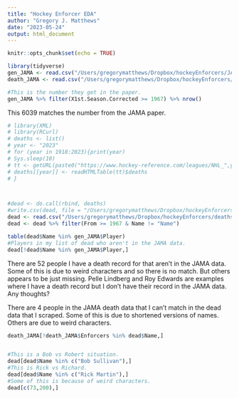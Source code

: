 ```yaml
---
title: "Hockey Enforcer EDA"
author: "Gregory J. Matthews"
date: "2023-05-24"
output: html_document
---
```


```r
knitr::opts_chunk$set(echo = TRUE)
```


```r
library(tidyverse)
gen_JAMA <- read.csv("/Users/gregorymatthews/Dropbox/hockeyEnforcers/JAMA NHL Data/General-Table 1.csv")
death_JAMA <- read.csv("/Users/gregorymatthews/Dropbox/hockeyEnforcers/JAMA NHL Data/Deaths-Table 1.csv")

#This is the number they get in the paper.  
gen_JAMA %>% filter(X1st.Season.Corrected >= 1967) %>% nrow()
```
This 6039 matches the number from the JAMA paper.  


```r

# library(XML)
# library(RCurl)
# deaths <- list()
# year <- "2023"
# for (year in 1918:2023){print(year)
# Sys.sleep(10)
# tt <- getURL(paste0("https://www.hockey-reference.com/leagues/NHL_",year,"_deaths.html"))
# deaths[[year]] <- readHTMLTable(tt)$deaths
# }



#dead <- do.call(rbind, deaths)
#write.csv(dead, file = "/Users/gregorymatthews/Dropbox/hockeyEnforcers/deaths.csv")
dead <- read.csv("/Users/gregorymatthews/Dropbox/hockeyEnforcers/deaths.csv")
dead <- dead %>% filter(From >= 1967 & Name != "Name")

table(dead$Name %in% gen_JAMA$Player)
#Players in my list of dead who aren't in the JAMA data.  
dead[!dead$Name %in% gen_JAMA$Player,]

```


There are 52 people I have a death record for that aren't in the JAMA data.  Some of this is due to weird characters and so there is no match.  But others appears to be just missing.  Pelle Lindberg and Roy Edwards are examples where I have a death record but I don't have their record in the JAMA data.  Any thoughts?  


There are 4 people in the JAMA death data that I can't match in the dead data that I scraped.  Some of this is due to shortened versions of names.  Others are due to weird characters.
```r
death_JAMA[!death_JAMA$Enforcers %in% dead$Name,]


#This is a Bob vs Robert situation.  
dead[dead$Name %in% c("Bob Sullivan"),]
#This is Rick vs Richard.
dead[dead$Name %in% c("Rick Martin"),]
#Some of this is because of weird characters.  
dead[c(73,200),]
```


